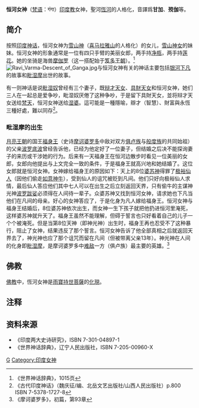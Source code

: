 {{Citation style|time=2017-02-20+00:00}}{{Infobox deity|type=Hindu|image=Ganga Kalighat 1875.jpg|caption=1875年[[加尔各答|加尔各答]]的恒河女神画像|affiliation=[[提毗|提毗]]、{{le|印度河神|River deities in Hinduism|河神}}|mantra=Om Shri Gangayai Namaha|siblings=[[雪山神女|雪山神女]]|consort=[[福身王|福身王]]{{small|(摩訶婆羅多)}}<br>或 [[湿婆|湿婆]]{{small|(部分传统)}}|children=[[毗濕摩|毗濕摩]]|festivals={{le|恒河十胜节|Ganga Dussehra}}、{{le|恒河节|Ganga Jayanti}}、[[水燈節_(東南亞)|水燈節]]|weapon=宝瓶|mount=[[摩伽罗|摩伽罗]]|other_names=[[帕吉勒提河|帕吉勒提]]、[[甲扎岗噶河|Jahnavi]]<br>Nikita、[[曼達基尼河|曼達基尼]]<br>[[阿勒格嫩達河|阿勒格嫩達]]|deity_of=[[恒河|恒河]]女神<br>宽恕与净化女神|father=[[雪山神|雪山神]]|mother=梅纳瓦蒂}}'''恒河女神'''（[[梵语|梵语]]：गंगा）[[印度教|印度教]]女神，聖河[[恆河|恆河]]的人格化，音譯爲'''甘加'''、'''殑伽'''等。

==简介==
按照[[印度神话|印度神话]]，恒河女神为[[雪山神|雪山神]]（[[喜马拉雅山|喜马拉雅山]]的人格化）的女儿，[[雪山神女|雪山神女]]的妹妹。恒河女神的形象通常是一位有四只手臂的美丽女郎，两手持[[净瓶|净瓶]]，两手持[[莲花|莲花]]。她的坐骑是海兽[[摩伽罗|摩伽罗]]（这一搭配始于[[笈多王朝|笈多王朝]]）。<ref>《世界神话辞典》，1015页</ref>[[File:Ravi_Varma-Descent_of_Ganga.jpg|thumb]]与恒河女神有关的神话主要包括[[银河下凡|银河下凡]]的故事和[[毗湿摩|毗湿摩]]出世的故事。

有一则神话是说[[毗湿奴|毗湿奴]]曾经有三个妻子，既[[辩才天女|辩才天女]]、[[具財天女|具財天女]]和恒河女神，她们三人在一起总是爱争吵，毗湿奴厌倦了这种争吵，于是留下具財天女，並将辩才天女送给[[梵天|梵天]]，恒河女神送给[[湿婆|湿婆]]。這可能是一種隱喻，辯才（智慧）、財富與永恆三種好處，難以同存<ref>《古代印度神话》（魏庆征/编、北岳文艺出版社/山西人民出版社）p.800 ISBN 7-5378-1727-8</ref>。

===毗湿摩的出生===
[[月亮王朝|月亮王朝]]的国王[[福身王|福身王]]（史诗[[摩诃婆罗多|摩诃婆罗多]]中敌对双方[[俱卢族|俱卢族]]与[[般度族|般度族]]的共同始祖）的父亲[[波罗底波|波罗底波]]曾经告诉他，已经为他定好了一位妻子，但结婚之后决不能探询妻子的来历或干涉她的行为。后来有一天福身王在恒河边散步时看见一位美丽的女郎，女郎向他提出与上文完全一致的条件，于是福身王就高兴地和她结婚了。这位女郎就是恒河女神。女神嫁给福身王的原因如下：天上的8位[[婆苏神|婆苏神]]得罪了[[极裕仙人|极裕仙人]]（因他们偷走[[如意神牛|如意神牛]]），受到仙人的诅咒被贬到凡间。他们只好向极裕仙人求情，最后仙人答应他们其中七人可以在出生之后立刻返回天界，只有偷牛的主谋神光神[[波罗跋娑|波罗跋娑]]必须得在人间待一辈子。众婆苏神又找到恒河女神，请求她也下凡当他们在凡间的母亲。好心的女神答应了，于是化身为凡人嫁给福身王。恒河女神与福身王结婚后，8位婆苏神依次出生，而女神一生下孩子就把他扔进恒河里淹死，这样婆苏神就升天了。福身王虽然不能理解，但碍于誓言也只好看着自己的儿子一个个被淹死。但是当第8位天神（即神光神）出生时，福身王再也忍受不了这种暴行，阻止了女神，结果违反了那个誓言。恒河女神告诉了他全部真相之后就返回天界去了，神光神也应了那个诅咒而留在凡间（但被带离父亲13年）。神光神在人间的化身即[[毗湿摩|毗湿摩]]，是摩诃婆罗多中[[难敌|难敌]]一方（俱卢族）最主要的英雄。<ref>《摩诃婆罗多》，初篇，第93章</ref>

==佛教==
[[佛教|佛教]]中，恆河女神是[[雨寶持世菩薩|雨寶持世菩薩]]的[[化現|化現]]。

==注释==
<references/>

==资料来源==
{{Commonscat|Ganga}}
*《印度两大史诗研究》，ISBN 7-301-04897-1
*《世界神话辞典》，辽宁人民出版社，ISBN 7-205-00960-X
{{摩訶婆羅多}}
{{印度神話}}
{{Authority control}}
[[Category:河川神|G]]
[[Category:印度女神|Category:印度女神]]